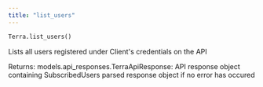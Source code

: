 ```yaml
---
title: "list_users"
---
```

```python python
Terra.list_users()

```

Lists all users registered under Client's credentials on the API

Returns: models.api\_responses.TerraApiResponse: API response object containing SubscribedUsers parsed response object if no error has occured



